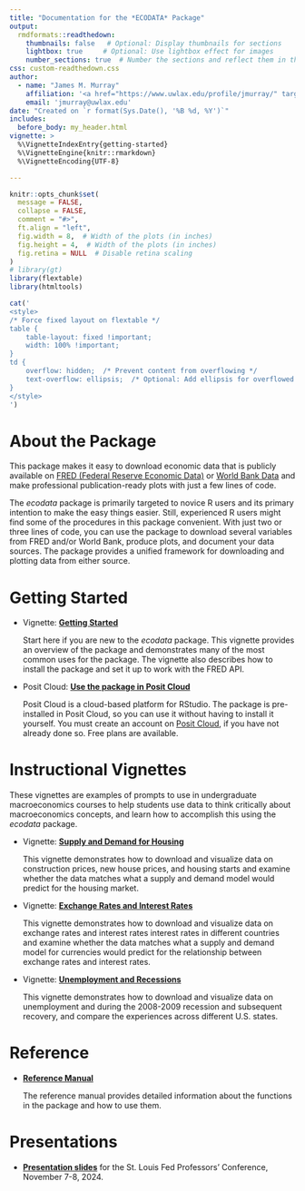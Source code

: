 ```yaml
---
title: "Documentation for the *ECODATA* Package"
output: 
  rmdformats::readthedown:
    thumbnails: false   # Optional: Display thumbnails for sections
    lightbox: true     # Optional: Use lightbox effect for images
    number_sections: true  # Number the sections and reflect them in the TOC
css: custom-readthedown.css
author: 
  - name: "James M. Murray"
    affiliation: '<a href="https://www.uwlax.edu/profile/jmurray/" target=_"blank" class="affiliation">University of Wisconsin-La Crosse</a>'
    email: 'jmurray@uwlax.edu'
date: "Created on `r format(Sys.Date(), '%B %d, %Y')`"
includes:
  before_body: my_header.html
vignette: >
  %\VignetteIndexEntry{getting-started}
  %\VignetteEngine{knitr::rmarkdown}
  %\VignetteEncoding{UTF-8}

---
```


```r
knitr::opts_chunk$set(
  message = FALSE,
  collapse = FALSE,
  comment = "#>",
  ft.align = "left",
  fig.width = 8,  # Width of the plots (in inches)
  fig.height = 4,  # Width of the plots (in inches)
  fig.retina = NULL  # Disable retina scaling
)
# library(gt)
library(flextable)
library(htmltools)

cat('
<style>
/* Force fixed layout on flextable */
table {
    table-layout: fixed !important;
    width: 100% !important;
}
td {
    overflow: hidden;  /* Prevent content from overflowing */
    text-overflow: ellipsis;  /* Optional: Add ellipsis for overflowed text */
}
</style>
')
```

# About the Package

This package makes it easy to download economic data that is publicly available on <a href="https://fred.stlouisfed.org/" target="_blank">FRED (Federal Reserve Economic Data)</a> or <a href="https://data.worldbank.org/" target="_blank">World Bank Data</a> and make professional publication-ready plots with just a few lines of code.

The *ecodata* package is primarily targeted to novice R users and its primary intention to make the easy things easier. Still, experienced R users might find some of the procedures in this package convenient. With just two or three lines of code, you can use the package to download several variables from FRED and/or World Bank, produce plots, and document your data sources. The package provides a unified framework for downloading and plotting data from either source.

# Getting Started

  - Vignette: <a href="getting-started.html"><strong>Getting Started</strong></a>
  
    Start here if you are new to the *ecodata* package. This vignette provides an overview of the package and demonstrates many of the most common uses for the package. The vignette also describes how to install the package and set it up to work with the FRED API. 
    <p/>
    
  - Posit Cloud: <a href="https://posit.cloud/content/9084731" target="_blank"><strong>Use the package in Posit Cloud</strong></a>
  
    Posit Cloud is a cloud-based platform for RStudio. The package is pre-installed in Posit Cloud, so you can use it without having to install it yourself. You must create an account on <a href="https://posit.cloud" target="_blank">Posit Cloud</a>, if you have not already done so. Free plans are available.
     
# Instructional Vignettes

These vignettes are examples of prompts to use in undergraduate macroeconomics courses to help students use data to think critically about macroeconomics concepts, and learn how to accomplish this using the *ecodata* package.

  - Vignette: <a href="supply_demand_housing.html"><strong>Supply and Demand for Housing</strong></a>
  
    This vignette demonstrates how to download and visualize data on construction prices, new house prices, and housing starts and examine whether the data matches what a supply and demand model would predict for the housing market.
    <p/>

  - Vignette: <a href="exchangerates_interestrates.html"><strong>Exchange Rates and Interest Rates</strong></a>
  
    This vignette demonstrates how to download and visualize data on exchange rates and interest rates interest rates in different countries and examine whether the data matches what a supply and demand model for currencies would predict for the relationship between exchange rates and interest rates.
    <p/>

  - Vignette: <a href="unemployment_recessions.html"><strong>Unemployment and Recessions</strong></a>
  
    This vignette demonstrates how to download and visualize data on unemployment and during the 2008-2009 recession and subsequent recovery, and compare the experiences across different U.S. states.
    <p/>
    
# Reference

  - <a href="https://murraylax.org/ecodata/manual/reference/" target="_blank"><strong>Reference Manual</strong></a>
  
    The reference manual provides detailed information about the functions in the package and how to use them.
    
# Presentations

  - <a href="https://murraylax.org/ecodata/present.html" target="_blank"><strong>Presentation slides</strong></a> for the St. Louis Fed Professors' Conference, November 7-8, 2024.


